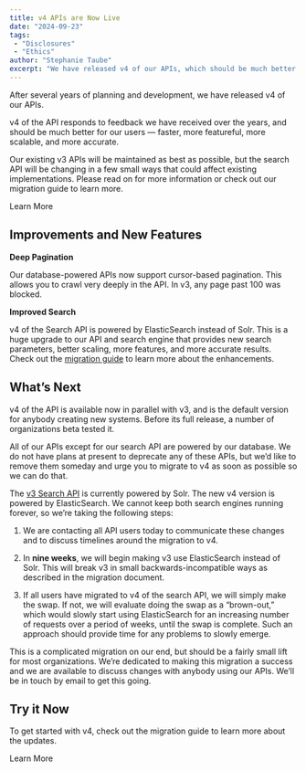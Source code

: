 ```yaml
---
title: v4 APIs are Now Live
date: "2024-09-23"
tags:
 - "Disclosures"
 - "Ethics"
author: "Stephanie Taube"
excerpt: "We have released v4 of our APIs, which should be much better for our users — faster, more featureful, more scalable, and more accurate."
---
```


<p className="lead">After several years of planning and development, we have released v4 of our APIs.</p>

v4 of the API responds to feedback we have received over the years, and should be much better for our users — faster, more featureful, more scalable, and more accurate.

Our existing v3 APIs will be maintained as best as possible, but the search API will be changing in a few small ways that could affect existing implementations. Please read on for more information or check out our migration guide to learn more.

<p className="text-center">
  <PurpleButton href="https://www.courtlistener.com/help/api/v4/migration-guide/" size="lg">Learn More</PurpleButton>
</p>

## Improvements and New Features

**Deep Pagination**

Our database-powered APIs now support cursor-based pagination. This allows you to crawl very deeply in the API. In v3, any page past 100 was blocked.

**Improved Search**

v4 of the Search API is powered by ElasticSearch instead of Solr. This is a huge upgrade to our API and search engine that provides new search parameters, better scaling, more features, and more accurate results. Check out the [migration guide][1] to learn more about the enhancements.

## What’s Next

v4 of the API is available now in parallel with v3, and is the default version for anybody creating new systems. Before its full release, a number of organizations beta tested it. 

All of our APIs except for our search API are powered by our database. We do not have plans at present to deprecate any of these APIs, but we’d like to remove them someday and urge you to migrate to v4 as soon as possible so we can do that.

The [v3 Search API][2] is currently powered by Solr. The new v4 version is powered by ElasticSearch. We cannot keep both search engines running forever, so we’re taking the following steps:

1. We are contacting all API users today to communicate these changes and to discuss timelines around the migration to v4.

2. In **nine weeks**, we will begin making v3 use ElasticSearch instead of Solr. This will break v3 in small backwards-incompatible ways as described in the migration document. 

3. If all users have migrated to v4 of the search API, we will simply make the swap. If not, we will evaluate doing the swap as a “brown-out,” which would slowly start using ElasticSearch for an increasing number of requests over a period of weeks, until the swap is complete. Such an approach should provide time for any problems to slowly emerge.

This is a complicated migration on our end, but should be a fairly small lift for most organizations. We’re dedicated to making this migration a success and we are available to discuss changes with anybody using our APIs. We’ll be in touch by email to get this going.

## Try it Now

To get started with v4, check out the migration guide to learn more about the updates.

<p className="text-center">
  <PurpleButton href="https://www.courtlistener.com/help/api/v4/migration-guide/" size="lg">Learn More</PurpleButton>
</p>

[1]: https://www.courtlistener.com/help/api/v4/migration-guide/
[2]: https://www.courtlistener.com/help/api/rest/v3/search/
